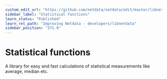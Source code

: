 ```yaml
---
custom_edit_url: "https://github.com/netdata/netdata/edit/master/libnetdata/statistical/README.md"
sidebar_label: "Statistical functions"
learn_status: "Published"
learn_rel_path: "Improving Netdata - developers/libnetdata"
sidebar_position: "371.0"
---
```



# Statistical functions

A library for easy and fast calculations of statistical measurements like average, median etc.
